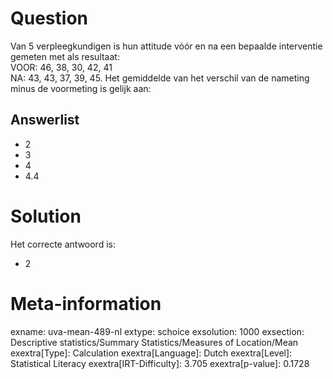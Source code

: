 Question
========

Van 5 verpleegkundigen is hun attitude vóór en na een bepaalde
interventie gemeten met als resultaat:\
VOOR: 46, 38, 30, 42, 41\
NA: 43, 43, 37, 39, 45. Het gemiddelde van het verschil van de nameting
minus de voormeting is gelijk aan:

Answerlist
----------

* 2
* 3
* 4
* 4.4

Solution
========

Het correcte antwoord is: 

* 2

Meta-information
================
exname: uva-mean-489-nl
extype: schoice
exsolution: 1000
exsection: Descriptive statistics/Summary Statistics/Measures of Location/Mean
exextra[Type]: Calculation
exextra[Language]: Dutch
exextra[Level]: Statistical Literacy
exextra[IRT-Difficulty]: 3.705
exextra[p-value]: 0.1728
